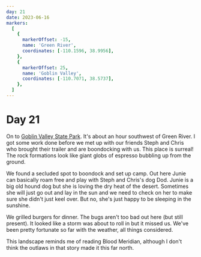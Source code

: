 ```yaml
---
day: 21
date: 2023-06-16
markers:
  [
    {
      markerOffset: -15,
      name: 'Green River',
      coordinates: [-110.1596, 38.9956],
    },
    {
      markerOffset: 25,
      name: 'Goblin Valley',
      coordinates: [-110.7071, 38.5737],
    },
  ]
---
```


# Day 21

On to [Goblin Valley State Park](https://en.wikipedia.org/wiki/Goblin_Valley_State_Park). It's about an hour southwest of Green River. I got some work done before we met up with our friends Steph and Chris who brought their trailer and are boondocking with us. This place is surreal! The rock formations look like giant globs of espresso bubbling up from the ground.

We found a secluded spot to boondock and set up camp. Out here Junie can basically roam free and play with Steph and Chris's dog Dod. Junie is a big old hound dog but she is loving the dry heat of the desert. Sometimes she will just go out and lay in the sun and we need to check on her to make sure she didn't just keel over. But no, she's just happy to be sleeping in the sunshine.

We grilled burgers for dinner. The bugs aren't too bad out here (but still present). It looked like a storm was about to roll in but it missed us. We've been pretty fortunate so far with the weather, all things considered.

This landscape reminds me of reading Blood Meridian, although I don't think the outlaws in that story made it this far north.
